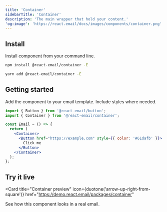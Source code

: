 ```yaml
---
title: 'Container'
sidebarTitle: 'Container'
description: 'The main wrapper that hold your content.'
'og:image': 'https://react.email/docs/images/components/container.png'
---
```



## Install

Install component from your command line.

<CodeGroup>

```sh npm
npm install @react-email/container -E
```

```sh yarn
yarn add @react-email/container -E
```

</CodeGroup>

## Getting started

Add the component to your email template. Include styles where needed.

```jsx
import { Button } from '@react-email/button';
import { Container } from '@react-email/container';

const Email = () => {
  return (
    <Container>
      <Button href="https://example.com" style={{ color: '#61dafb' }}>
        Click me
      </Button>
    </Container>
  );
};
```

## Try it live

<Card
  title="Container preview"
  icon={duotone('arrow-up-right-from-square')}
  href="https://demo.react.email/packages/container"
>
  See how this component looks in a real email.
</Card>

<Support />
